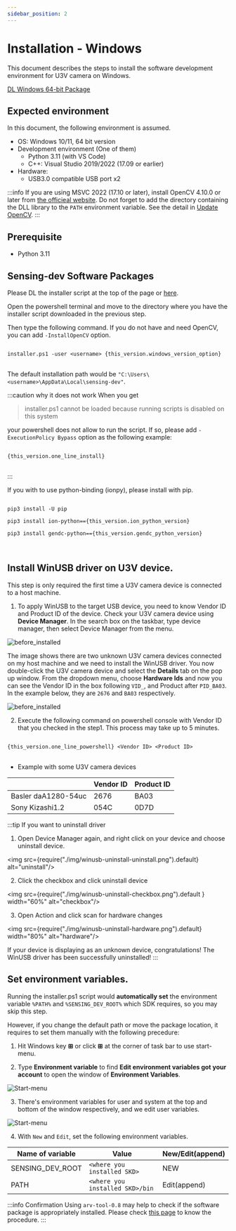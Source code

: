 ```yaml
---
sidebar_position: 2
---
```


# Installation - Windows

This document describes the steps to install the software development environment for U3V camera on Windows.


<div class="jsx-section">
<div class="board">
<a class="card" href={this_version.latest_installer_URL}>DL Windows 64-bit Package</a>
</div></div>

## Expected environment

In this document, the following environment is assumed.

* OS: Windows 10/11, 64 bit version
* Development environment (One of them)
    * Python 3.11 (with VS Code)
    * C++: Visual Studio 2019/2022 (17.09 or earlier)
* Hardware:
    * USB3.0 compatible USB port x2

:::info
If you are using MSVC 2022 (17.10 or later), install OpenCV 4.10.0 or later from [the officieal website](https://opencv.org/).
Do not forget to add the directory containing the DLL library to the `PATH` environment variable. See the detail in [Update OpenCV](../external/OpenCV/update-opencv).
:::

## Prerequisite

* Python 3.11

## Sensing-dev Software Packages

Please DL the installer script at the top of the page or <a href={this_version.latest_installer_URL}>here</a>.

Open the powershell terminal and move to the directory where you have the installer script downloaded in the previous step.

Then type the following command. If you do not have and need OpenCV, you can add `-InstallOpenCV` option.

<pre>
<code class="language-powershell">
installer.ps1 -user &lt;username&gt; {this_version.windows_version_option}
</code>
</pre>

The default installation path would be `"C:\Users\<username>\AppData\Local\sensing-dev"`.

:::caution why it does not work
When you get 

> installer.ps1 cannot be loaded because running scripts is disabled on this system

your powershell does not allow to run the script. If so, please add `-ExecutionPolicy Bypass` option as the following example:

<pre>
<code class="language-powershell">
{this_version.one_line_install}
</code>
</pre>

:::

If you with to use python-binding (ionpy), please install with pip.

<pre>
<code class="language-bash">
pip3 install -U pip<br />
pip3 install ion-python=={this_version.ion_python_version}<br />
pip3 install gendc-python=={this_version.gendc_python_version}<br />
</code>
</pre>


## Install WinUSB driver on U3V device.

This step is only required the first time a U3V camera device is connected to a host machine.
1. To apply WinUSB to the target USB device, you need to know Vendor ID and Product ID of the device.
Check your U3V camera device using **Device Manager**.
In the search box on the taskbar, type device manager, then select Device Manager from the menu.

![before_installed](./img/winusb-install-before_installed.png)

The image shows there are two unknown U3V camera devices connected on my host machine and we need to install the WinUSB driver. 
You now double-click the U3V camera device and select the **Details** tab on the pop up window. 
From the dropdown menu, choose **Hardware Ids** and now you can see the Vendor ID in the box following `VID_`, and Product after `PID_BA03`. 
In the example below, they are `2676` and `BA03` respectively. 

![before_installed](./img/winusb-install-vendorid.png)

2. Execute the following command on powershell console with Vendor ID that you checked in the step1. This process may take up to 5 minutes.
<pre>
<code class="language-powershell">
{this_version.one_line_powershell} &lt;Vendor ID&gt; &lt;Product ID&gt;
</code>
</pre>

* Example with some U3V camera devices

|                     | Vendor ID | Product ID |
|---------------------|-----------|------------|
| Basler daA1280-54uc | 2676      | BA03       |
| Sony Kizashi1.2     | 054C      | 0D7D       |

:::tip If you want to uninstall driver

1. Open Device Manager again, and right click on your device and choose uninstall device.

<img src={require("./img/winusb-uninstall-uninstall.png").default} alt="uninstall"/>

2. Click the checkbox and click uninstall device

<img src={require("./img/winusb-uninstall-checkbox.png").default } width="60%" alt="checkbox"/>


3. Open Action and click scan for hardware changes

<img src={require("./img/winusb-uninstall-hardware.png").default} width="80%" alt="hardware"/>

If your device is displaying as an unknown device, congratulations! The WinUSB driver has been successfully uninstalled!
:::


## Set environment variables.

Running the installer.ps1 script would **automatically set** the environment variable `%PATH%` and `%SENSING_DEV_ROOT%` which SDK requires, so you may skip this step.

However, if you change the default path or move the package location, it requires to set them manually with the following precedure:

1. Hit Windows key **&#8862;** or click **&#8862;** at the corner of task bar to use start-menu.

2. Type **Environment variable** to find **Edit environment variables got your account** to open the window of **Environment Variables**.

![Start-menu](./img/start-menu.png)

3. There's environment variables for user and system at the top and bottom of the window respectively, and we edit user variables.

![Start-menu](./img/environment-variables.png)

4. With `New` and `Edit`, set the following environment variables.

| Name of variable | Value | New/Edit(append) |
| --------   | ------- | ------- |
| SENSING_DEV_ROOT | `<where you installed SKD>` | NEW |
| PATH | `<where you installed SKD>/bin` | Edit(append) |

:::info Confirmation
Using `arv-tool-0.8` may help to check if the software package is appropriately installed. Please check [this page](../external/aravis/arv-tools.md) to know the procedure.
:::